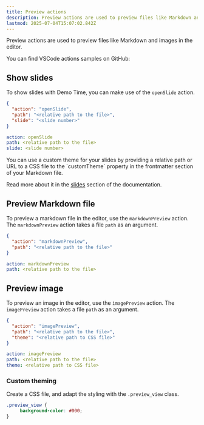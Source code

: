 ```yaml
---
title: Preview actions
description: Preview actions are used to preview files like Markdown and images in the editor.
lastmod: 2025-07-04T15:07:02.842Z
---
```




Preview actions are used to preview files like Markdown and images in the editor.

<Aside type="note" title='Samples'>
  You can find VSCode actions samples on GitHub: 
  <GitHubFileOpener filePath=".demo/9.preview.json" />
</Aside>

## Show slides

To show slides with Demo Time, you can make use of the `openSlide` action.

<Tabs syncKey="preview-slides">
<TabItem label="JSON">

```json
{
  "action": "openSlide",
  "path": "<relative path to the file>",
  "slide": "<slide number>"
}
```

</TabItem>
<TabItem label="YAML">

```yaml
action: openSlide
path: <relative path to the file>
slide: <slide number>
```

</TabItem>
</Tabs>

<Aside type="tip">
  You can use a custom theme for your slides by providing a relative path or URL to a CSS file to the `customTheme` property in the frontmatter section of your Markdown file.
</Aside>

Read more about it in the [slides](/slides/) section of the documentation.

## Preview Markdown file

To preview a markdown file in the editor, use the `markdownPreview` action. The `markdownPreview` action takes a file `path` as an argument.

<Tabs syncKey="markdown-preview">
<TabItem label="JSON">

```json
{
  "action": "markdownPreview",
  "path": "<relative path to the file>"
}
```

</TabItem>
<TabItem label="YAML">

```yaml
action: markdownPreview
path: <relative path to the file>
```

</TabItem>
</Tabs>

## Preview image

To preview an image in the editor, use the `imagePreview` action. The `imagePreview` action takes a file `path` as an argument.

<Tabs syncKey="image-preview">
<TabItem label="JSON">

```json
{
  "action": "imagePreview",
  "path": "<relative path to the file>",
  "theme": "<relative path to CSS file>"
}
```

</TabItem>
<TabItem label="YAML">

```yaml
action: imagePreview
path: <relative path to the file>
theme: <relative path to CSS file>
```

</TabItem>
</Tabs>

### Custom theming

Create a CSS file, and adapt the styling with the `.preview_view` class.

```css title=".demo/themes/image.css"
.preview_view {
     background-color: #000;
}
```